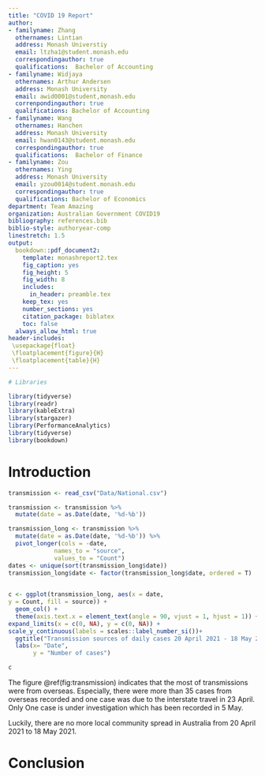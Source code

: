 ---
title: "COVID 19 Report"
author:
- familyname: Zhang
  othernames: Lintian
  address: Monash Universtiy
  email: ltzha1@student.monash.edu
  correspondingauthor: true
  qualifications:  Bachelor of Accounting
- familyname: Widjaya
  othernames: Arthur Andersen
  address: Monash University
  email: awid0001@student,monash.edu
  correnpondingauthor: true
  qualifications: Bachelor of Accounting
- familyname: Wang
  othernames: Hanchen
  address: Monash University
  email: hwan0143@student.monash.edu
  correspondingauthor: true
  qualifications:  Bachelor of Finance
- familyname: Zou
  othernames: Ying
  address: Monash University
  email: yzou0014@student.monash.edu
  correspondingauthor: true
  qualifications: Bachelor of Economics
department: Team Amazing
organization: Australian Government COVID19
bibliography: references.bib
biblio-style: authoryear-comp
linestretch: 1.5
output:
  bookdown::pdf_document2:
    template: monashreport2.tex
    fig_caption: yes
    fig_height: 5
    fig_width: 8
    includes:
      in_header: preamble.tex
    keep_tex: yes
    number_sections: yes
    citation_package: biblatex
    toc: false
  always_allow_html: true
header-includes:
 \usepackage{float}
 \floatplacement{figure}{H}
 \floatplacement{table}{H}
---

```{r , echo = FALSE, message = FALSE, warning = FALSE}
# Libraries

library(tidyverse)
library(readr)
library(kableExtra)
library(stargazer)
library(PerformanceAnalytics)
library(tidyverse)
library(bookdown)

```


# Introduction



\section*{Total cases in Australia}


\section*{Recovery}



\section*{Transmission sources of daily cases in Australia}
```{r}
transmission <- read_csv("Data/National.csv")
```

```{r}
transmission <- transmission %>% 
  mutate(date = as.Date(date, '%d-%b'))
```

```{r}
transmission_long <- transmission %>% 
  mutate(date = as.Date(date, '%d-%b')) %>% 
  pivot_longer(cols = -date,
             names_to = "source",
             values_to = "Count")
dates <- unique(sort(transmission_long$date)) 
transmission_long$date <- factor(transmission_long$date, ordered = T)
 
```

```{r transmission, fig.align = 'center', fig.width=10, echo=FALSE}
  
c <- ggplot(transmission_long, aes(x = date,
y = Count, fill = source)) +
  geom_col() +
  theme(axis.text.x = element_text(angle = 90, vjust = 1, hjust = 1)) +
expand_limits(x = c(0, NA), y = c(0, NA)) + 
scale_y_continuous(labels = scales::label_number_si())+
  ggtitle("Transmission sources of daily cases 20 April 2021 - 18 May 2020") +
  labs(x= "Date", 
       y = "Number of cases")

c
```


The figure \@ref(fig:transmission) indicates that the most of transmissions were from overseas. Especially, there were more than 35 cases from overseas recorded and one case was due to the interstate travel in 23 April. Only One case is under investigation which has been recorded in 5 May.

Luckily, there are no more local community spread in Australia from 20 April 2021 to 18 May 2021.






\section*{Vaccination in Australia}



# Conclusion


